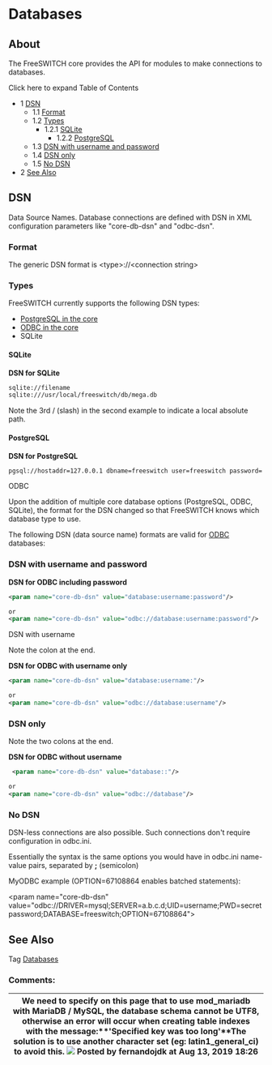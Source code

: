 
# Databases 

 

## About

The FreeSWITCH core provides the API for modules to make connections to databases.

Click here to expand Table of Contents

* 1 [DSN](#dsn)  
   * 1.1 [Format](#format-)  
   * 1.2 [Types](#types)  
      * 1.2.1 [SQLite](#sqlite)  
         * 1.2.2 [PostgreSQL](#postgresql)  
   * 1.3 [DSN with username and password](#dsn-with-username-and-password)  
   * 1.4 [DSN only](#dsn-only)  
   * 1.5 [No DSN](#no-dsn)
* 2 [See Also](#see-also)

## DSN

Data Source Names. Database connections are defined with DSN in XML configuration parameters like "core-db-dsn" and "odbc-dsn".

### Format 

The generic DSN format is \<type>://\<connection string>

### Types

FreeSWITCH currently supports the following DSN types:

* [PostgreSQL in the core](./PostgreSQL-in-the-core_6586757.mdx#dt)
* [ODBC in the core](./ODBC-DSN/Using-ODBC-in-the-core_6586653.mdx)
* SQLite

#### SQLite

**DSN for SQLite**

```xml
sqlite://filename
sqlite:///usr/local/freeswitch/db/mega.db
```

Note the 3rd / (slash) in the second example to indicate a local absolute path.

#### PostgreSQL

**DSN for PostgreSQL**

```xml
pgsql://hostaddr=127.0.0.1 dbname=freeswitch user=freeswitch password= options='-c client_min_messages=NOTICE' application_name='freeswitch'"
```

ODBC

Upon the addition of multiple core database options (PostgreSQL, ODBC, SQLite), the format for the DSN changed so that FreeSWITCH knows which database type to use.

The following DSN (data source name) formats are valid for [ODBC](./ODBC_13173465.mdx#odbc) databases:

### DSN with username and password

**DSN for ODBC including password**

```xml
<param name="core-db-dsn" value="database:username:password"/>

or
<param name="core-db-dsn" value="odbc://database:username:password"/>
```

DSN with username

Note the colon at the end.

**DSN for ODBC with username only**

```xml
<param name="core-db-dsn" value="database:username:"/>

or
<param name="core-db-dsn" value="odbc://database:username"/>
```

### DSN only

Note the two colons at the end.

**DSN for ODBC without username**

```xml
 <param name="core-db-dsn" value="database::"/>

or
<param name="core-db-dsn" value="odbc://database"/> 
```

### No DSN

DSN-less connections are also possible. Such connections don't require configuration in odbc.ini.

Essentially the syntax is the same options you would have in odbc.ini name-value pairs, separated by **;** (semicolon)

MyODBC example (OPTION=67108864 enables batched statements):

\<param name="core-db-dsn" value="odbc://DRIVER=mysql;SERVER=a.b.c.d;UID=username;PWD=secretpassword;DATABASE=freeswitch;OPTION=67108864">

## See Also

Tag [Databases](https://freeswitch.org/confluence/label/FREESWITCH/databases)

### Comments:

| We need to specify on this page that to use mod\_mariadb with MariaDB / MySQL, the database schema cannot be UTF8, otherwise an error will occur when creating table indexes with the message:**'Specified key was too long'**The solution is to use another character set (eg: latin1\_general\_ci) to avoid this. ![](/images/icons/contenttypes/comment_16.png) Posted by fernandojdk at Aug 13, 2019 18:26 |
| ------------------------------------------------------------------------------------------------------------------------------------------------------------------------------------------------------------------------------------------------------------------------------------------------------------------------------------------------------------------------------------------------------------- |


